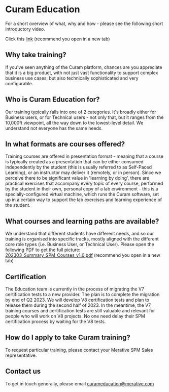 # Curam Education
For a short overview of what, why and how - please see the following short introductory video.

Click this [link](https://youtu.be/3H9YaVM0au0) (recommend you open in a new tab)
## Why take training?
If you've seen anything of the Curam platform, chances are you appreciate that it is a big product, with not just vast functionality to support complex business use cases, but also technically sophisticated and very configurable.
## Who is Curam Education for?
Our training typically falls into one of 2 categories. It's broadly either for Business users, or for Technical users - not only that, but it ranges from the 10,000ft viewpoint, all the way down to the lowest-level detail. We understand not everyone has the same needs.
## In what formats are courses offered?
Training courses are offered in presentation format - meaning that a course is typically created as a presentation that can be either consumed independently by the student (this is usually referred to as Self-Paced Learning), or an instructor may deliver it (remotely, or in person).
Since we perceive there to be significant value in 'learning by doing', there are practical exercises that accompany every topic of every course, performed by the student in their own, personal copy of a lab environment - this is a specially-configured virtual machine, which runs the Curam software, set up in a certain way to support the lab exercises and learning experience of the student.
## What courses and learning paths are available?
We understand that different students have different needs, and so our training is organised into specific tracks, mostly aligned with the different core role types (i.e. Business User, or Technical User). Please open the following PDF to get the full picture:
[202303_Summary_SPM_Courses_v1.0.pdf](https://github.com/curam-spm-devops/wh-support-docs/files/11625263/202303_Summary_SPM_Courses_v1.0.pdf) (recommend you open in a new tab)
## Certification
The Education team is currently in the process of migrating the V7 certification tests to a new provider. The plan is to complete the migration by end of Q2 2023.
We will develop V8 certification tests and plan to release them during the second half of 2023. In the meantime, the V7 training courses and certification tests are still valuable and relevant for people who will work on V8 projects. No one need delay their SPM certification process by waiting for the V8 tests.
## How do I apply to take Curam training?
To request particular training, please contact your Merative SPM Sales representative.
## Contact us
To get in touch generally, please email curameducation@merative.com 
